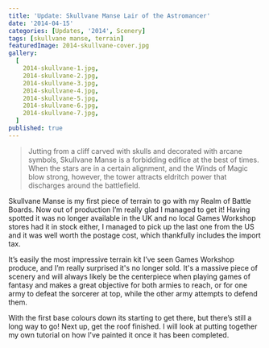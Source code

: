 ```yaml
---
title: 'Update: Skullvane Manse Lair of the Astromancer'
date: '2014-04-15'
categories: [Updates, '2014', Scenery]
tags: [skullvane manse, terrain]
featuredImage: 2014-skullvane-cover.jpg
gallery:
  [
    2014-skullvane-1.jpg,
    2014-skullvane-2.jpg,
    2014-skullvane-3.jpg,
    2014-skullvane-4.jpg,
    2014-skullvane-5.jpg,
    2014-skullvane-6.jpg,
    2014-skullvane-7.jpg,
  ]
published: true
---
```


> Jutting from a cliff carved with skulls and decorated with arcane symbols, Skullvane Manse is a forbidding edifice at
> the best of times. When the stars are in a certain alignment, and the Winds of Magic blow strong, however, the tower
> attracts eldritch power that discharges around the battlefield.

Skullvane Manse is my first piece of terrain to go with my Realm of Battle Boards. Now out of production I’m really
glad I managed to get it! Having spotted it was no longer available in the UK and no local Games Workshop stores
had it in stock either, I managed to pick up the last one from the US and it was well worth the postage cost, which
thankfully includes the import tax.

It’s easily the most impressive terrain kit I’ve seen Games Workshop produce, and I’m really surprised it's no longer
sold. It's a massive piece of scenery and will always likely be the centerpiece when playing games of fantasy and
makes a great objective for both armies to reach, or for one army to defeat the sorcerer at top, while the other
army attempts to defend them.

With the first base colours down its starting to get there, but there’s still a long way to go! Next up, get the
roof finished. I will look at putting together my own tutorial on how I've painted it once it has been completed.
